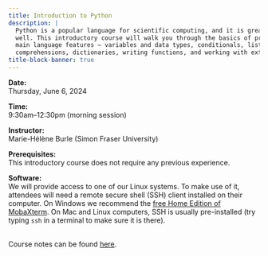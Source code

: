 ```yaml
---
title: Introduction to Python
description: |
  Python is a popular language for scientific computing, and it is great for general-purpose programming as
  well. This introductory course will walk you through the basics of programming in Python. We will cover the
  main language features – variables and data types, conditionals, lists, for/while loops, list
  comprehensions, dictionaries, writing functions, and working with external libraries.
title-block-banner: true
---
```


:::{.topdef}

**Date:** \
Thursday, June 6, 2024

**Time:** \
9:30am–12:30pm (morning session)

**Instructor:** \
Marie-Hélène Burle (Simon Fraser University)

**Prerequisites:** \
This introductory course does not require any previous experience.

**Software:** \
We will provide access to one of our Linux systems. To make use of it, attendees will need a remote secure shell (SSH) client installed on their computer. On Windows we recommend the [free Home Edition of MobaXterm](https://mobaxterm.mobatek.net/download.html). On Mac and Linux computers, SSH is usually pre-installed (try typing `ssh` in a terminal to make sure it is there).

:::

<br>
Course notes can be found [here](https://mint.westdri.ca/python/top_intro).
